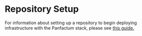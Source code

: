 # Repository Setup

For information about setting up a repository to begin deploying infrastructure with the Panfactum
stack, please see [this guide.](/docs/24-05/guides/bootstrapping/configuring-infrastructure-as-code)
